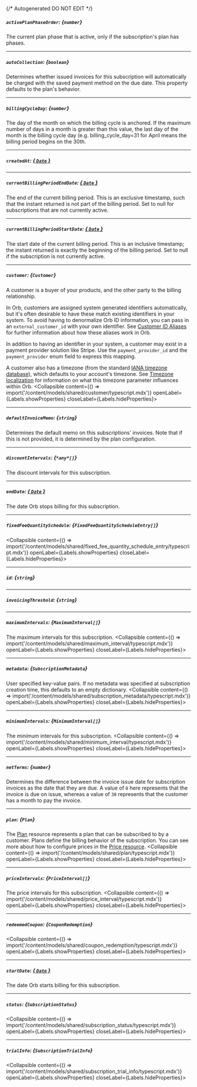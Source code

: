 {/* Autogenerated DO NOT EDIT  */}

##### `activePlanPhaseOrder`: *{`number`}*
The current plan phase that is active, only if the subscription's plan has phases.

---
##### `autoCollection`: *{`boolean`}*
Determines whether issued invoices for this subscription will automatically be charged with the saved payment method on the due date. This property defaults to the plan's behavior.

---
##### `billingCycleDay`: *{`number`}*
The day of the month on which the billing cycle is anchored. If the maximum number of days in a month is greater than this value, the last day of the month is the billing cycle day (e.g. billing_cycle_day\=31 for April means the billing period begins on the 30th.

---
##### `createdAt`: [*{ `Date` }*](https://developer.mozilla.org/en-US/docs/Web/JavaScript/Reference/Global_Objects/Date)

---
##### `currentBillingPeriodEndDate`: [*{ `Date` }*](https://developer.mozilla.org/en-US/docs/Web/JavaScript/Reference/Global_Objects/Date)
The end of the current billing period. This is an exclusive timestamp, such that the instant returned is not part of the billing period. Set to null for subscriptions that are not currently active.

---
##### `currentBillingPeriodStartDate`: [*{ `Date` }*](https://developer.mozilla.org/en-US/docs/Web/JavaScript/Reference/Global_Objects/Date)
The start date of the current billing period. This is an inclusive timestamp; the instant returned is exactly the beginning of the billing period. Set to null if the subscription is not currently active.

---
##### `customer`: *{`Customer`}*
A customer is a buyer of your products, and the other party to the billing relationship.

In Orb, customers are assigned system generated identifiers automatically, but it's often desirable to have these
match existing identifiers in your system. To avoid having to denormalize Orb ID information, you can pass in an
`external_customer_id` with your own identifier. See
[Customer ID Aliases](../guides/events\-and\-metrics/customer\-aliases) for further information about how these
aliases work in Orb.

In addition to having an identifier in your system, a customer may exist in a payment provider solution like
Stripe. Use the `payment_provider_id` and the `payment_provider` enum field to express this mapping.

A customer also has a timezone (from the standard [IANA timezone database](https://www.iana.org/time\-zones)), which
defaults to your account's timezone. See [Timezone localization](../guides/product\-catalog/timezones.md) for
information on what this timezone parameter influences within Orb.
<Collapsible content={() => import('/content/models/shared/customer/typescript.mdx')} openLabel={Labels.showProperties} closeLabel={Labels.hideProperties}>
</Collapsible>

---
##### `defaultInvoiceMemo`: *{`string`}*
Determines the default memo on this subscriptions' invoices. Note that if this is not provided, it is determined by the plan configuration.

---
##### `discountIntervals`: *{`*any*[]`}*
The discount intervals for this subscription.

---
##### `endDate`: [*{ `Date` }*](https://developer.mozilla.org/en-US/docs/Web/JavaScript/Reference/Global_Objects/Date)
The date Orb stops billing for this subscription.

---
##### `fixedFeeQuantitySchedule`: *{`FixedFeeQuantityScheduleEntry[]`}*
<Collapsible content={() => import('/content/models/shared/fixed_fee_quantity_schedule_entry/typescript.mdx')} openLabel={Labels.showProperties} closeLabel={Labels.hideProperties}>
</Collapsible>

---
##### `id`: *{`string`}*

---
##### `invoicingThreshold`: *{`string`}*

---
##### `maximumIntervals`: *{`MaximumInterval[]`}*
The maximum intervals for this subscription.
<Collapsible content={() => import('/content/models/shared/maximum_interval/typescript.mdx')} openLabel={Labels.showProperties} closeLabel={Labels.hideProperties}>
</Collapsible>

---
##### `metadata`: *{`SubscriptionMetadata`}*
User specified key\-value pairs. If no metadata was specified at subscription creation time, this defaults to an empty dictionary.
<Collapsible content={() => import('/content/models/shared/subscription_metadata/typescript.mdx')} openLabel={Labels.showProperties} closeLabel={Labels.hideProperties}>
</Collapsible>

---
##### `minimumIntervals`: *{`MinimumInterval[]`}*
The minimum intervals for this subscription.
<Collapsible content={() => import('/content/models/shared/minimum_interval/typescript.mdx')} openLabel={Labels.showProperties} closeLabel={Labels.hideProperties}>
</Collapsible>

---
##### `netTerms`: *{`number`}*
Determines the difference between the invoice issue date for subscription invoices as the date that they are due. A value of `0` here represents that the invoice is due on issue, whereas a value of `30` represents that the customer has a month to pay the invoice.

---
##### `plan`: *{`Plan`}*
The [Plan](../guides/core\-concepts.mdx\#plan\-and\-price) resource represents a plan that can be subscribed to by a
customer. Plans define the billing behavior of the subscription. You can see more about how to configure prices
in the [Price resource](/reference/price).
<Collapsible content={() => import('/content/models/shared/plan/typescript.mdx')} openLabel={Labels.showProperties} closeLabel={Labels.hideProperties}>
</Collapsible>

---
##### `priceIntervals`: *{`PriceInterval[]`}*
The price intervals for this subscription.
<Collapsible content={() => import('/content/models/shared/price_interval/typescript.mdx')} openLabel={Labels.showProperties} closeLabel={Labels.hideProperties}>
</Collapsible>

---
##### `redeemedCoupon`: *{`CouponRedemption`}*
<Collapsible content={() => import('/content/models/shared/coupon_redemption/typescript.mdx')} openLabel={Labels.showProperties} closeLabel={Labels.hideProperties}>
</Collapsible>

---
##### `startDate`: [*{ `Date` }*](https://developer.mozilla.org/en-US/docs/Web/JavaScript/Reference/Global_Objects/Date)
The date Orb starts billing for this subscription.

---
##### `status`: *{`SubscriptionStatus`}*
<Collapsible content={() => import('/content/models/shared/subscription_status/typescript.mdx')} openLabel={Labels.showProperties} closeLabel={Labels.hideProperties}>
</Collapsible>

---
##### `trialInfo`: *{`SubscriptionTrialInfo`}*
<Collapsible content={() => import('/content/models/shared/subscription_trial_info/typescript.mdx')} openLabel={Labels.showProperties} closeLabel={Labels.hideProperties}>
</Collapsible>


